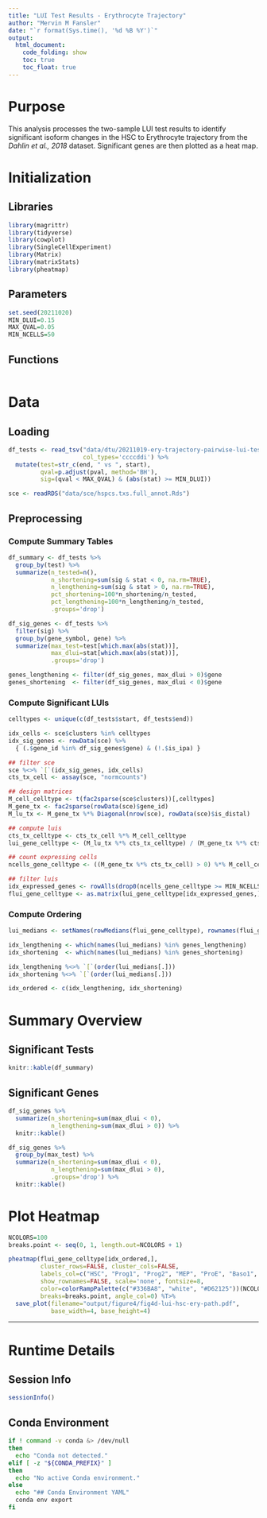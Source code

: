 ```yaml
---
title: "LUI Test Results - Erythrocyte Trajectory"
author: "Mervin M Fansler"
date: "`r format(Sys.time(), '%d %B %Y')`"
output: 
  html_document: 
    code_folding: show
    toc: true
    toc_float: true
---
```


# Purpose

This analysis processes the two-sample LUI test results to identify significant
isoform changes in the HSC to Erythrocyte trajectory from the *Dahlin et al., 2018*
dataset. Significant genes are then plotted as a heat map.

# Initialization

## Libraries
```r
library(magrittr)
library(tidyverse)
library(cowplot)
library(SingleCellExperiment)
library(Matrix)
library(matrixStats)
library(pheatmap)
```

## Parameters
```r
set.seed(20211020)
MIN_DLUI=0.15
MAX_QVAL=0.05
MIN_NCELLS=50
```

## Functions

```r

```

# Data
## Loading
```r
df_tests <- read_tsv("data/dtu/20211019-ery-trajectory-pairwise-lui-tests.min50.boot10k.tsv.gz", 
                     col_types='ccccddi') %>%
  mutate(test=str_c(end, " vs ", start),
         qval=p.adjust(pval, method='BH'),
         sig=(qval < MAX_QVAL) & (abs(stat) >= MIN_DLUI))

sce <- readRDS("data/sce/hspcs.txs.full_annot.Rds")
```

## Preprocessing
### Compute Summary Tables
```r
df_summary <- df_tests %>%
  group_by(test) %>%
  summarize(n_tested=n(),
            n_shortening=sum(sig & stat < 0, na.rm=TRUE),
            n_lengthening=sum(sig & stat > 0, na.rm=TRUE),
            pct_shortening=100*n_shortening/n_tested,
            pct_lengthening=100*n_lengthening/n_tested,
            .groups='drop')

df_sig_genes <- df_tests %>%
  filter(sig) %>%
  group_by(gene_symbol, gene) %>%
  summarize(max_test=test[which.max(abs(stat))],
            max_dlui=stat[which.max(abs(stat))],
            .groups='drop')

genes_lengthening <- filter(df_sig_genes, max_dlui > 0)$gene
genes_shortening  <- filter(df_sig_genes, max_dlui < 0)$gene
```

### Compute Significant LUIs
```r
celltypes <- unique(c(df_tests$start, df_tests$end))

idx_cells <- sce$clusters %in% celltypes
idx_sig_genes <- rowData(sce) %>%
  { (.$gene_id %in% df_sig_genes$gene) & (!.$is_ipa) }

## filter sce
sce %<>% `[`(idx_sig_genes, idx_cells)
cts_tx_cell <- assay(sce, "normcounts")

## design matrices
M_cell_celltype <- t(fac2sparse(sce$clusters))[,celltypes]
M_gene_tx <- fac2sparse(rowData(sce)$gene_id)
M_lu_tx <- M_gene_tx %*% Diagonal(nrow(sce), rowData(sce)$is_distal)

## compute luis
cts_tx_celltype <- cts_tx_cell %*% M_cell_celltype
lui_gene_celltype <- (M_lu_tx %*% cts_tx_celltype) / (M_gene_tx %*% cts_tx_celltype)

## count expressing cells
ncells_gene_celltype <- ((M_gene_tx %*% cts_tx_cell) > 0) %*% M_cell_celltype

## filter luis
idx_expressed_genes <- rowAlls(drop0(ncells_gene_celltype >= MIN_NCELLS), value=TRUE)
flui_gene_celltype <- as.matrix(lui_gene_celltype[idx_expressed_genes,])
```


### Compute Ordering
```r
lui_medians <- setNames(rowMedians(flui_gene_celltype), rownames(flui_gene_celltype))

idx_lengthening <- which(names(lui_medians) %in% genes_lengthening)
idx_shortening  <- which(names(lui_medians) %in% genes_shortening)

idx_lengthening %<>% `[`(order(lui_medians[.]))
idx_shortening %<>% `[`(order(lui_medians[.]))

idx_ordered <- c(idx_lengthening, idx_shortening)
```

# Summary Overview
## Significant Tests

```r
knitr::kable(df_summary)
```

## Significant Genes
```r
df_sig_genes %>%
  summarize(n_shortening=sum(max_dlui < 0),
            n_lengthening=sum(max_dlui > 0)) %>%
  knitr::kable()

df_sig_genes %>%
  group_by(max_test) %>%
  summarize(n_shortening=sum(max_dlui < 0),
            n_lengthening=sum(max_dlui > 0),
            .groups='drop') %>%
  knitr::kable()
```



# Plot Heatmap

```r
NCOLORS=100
breaks.point <- seq(0, 1, length.out=NCOLORS + 1)

pheatmap(flui_gene_celltype[idx_ordered,], 
         cluster_rows=FALSE, cluster_cols=FALSE, 
         labels_col=c("HSC", "Prog1", "Prog2", "MEP", "ProE", "Baso1", "Baso2", "Ery"),
         show_rownames=FALSE, scale='none', fontsize=8,
         color=colorRampPalette(c("#336BA8", "white", "#D62125"))(NCOLORS),
         breaks=breaks.point, angle_col=0) %T>%
  save_plot(filename="output/figure4/fig4d-lui-hsc-ery-path.pdf",
            base_width=4, base_height=4)
```


---

# Runtime Details
## Session Info
```r
sessionInfo()
```

## Conda Environment
```bash
if ! command -v conda &> /dev/null
then
  echo "Conda not detected."
elif [ -z "${CONDA_PREFIX}" ]
then
  echo "No active Conda environment."
else
  echo "## Conda Environment YAML"
  conda env export
fi
```
